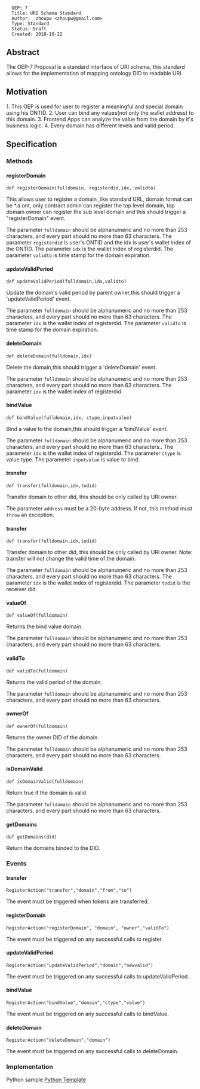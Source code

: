 <pre>
  OEP: 7
  Title: URI Schema Standard
  Author:  zhoupw <zhoupw@gmail.com>
  Type: Standard
  Status: Draft
  Created: 2018-10-22
</pre>

==Abstract==

The OEP-7 Proposal is a standard interface of URI schema,  this standard allows for the implementation of mapping ontology DID to readable URI.


==Motivation==

1.  This OEP is used for user to register a meaningful and special domain using his ONTID.
2.  User can bind any values(not only the wallet address) to this domain.
3.  Frontend Apps can analyze the value from the domain by it's business logic.
4.  Every domain has different levels and valid period.

==Specification==

===Methods===

====registerDomain====

<pre>
def registerDomain(fulldomain, registerdid,idx, validto)
</pre>
This allows user to register a domain ,like standard URL, domain format can be *.a.ont, only contract admin can register the top level domain, top domain owner can register the sub level domain and this should trigger a "registerDomain" event.

The parameter <code>fulldomain</code> should be alphanumeric and no more than 253 characters, and every part should no more than 63 characters.
The parameter <code>registerdid</code> is user's ONTID and the idx is user's wallet index of the ONTID.
The parameter <code>idx</code> is the wallet index of registerdid.
The parameter <code>validto</code> is time stamp for the domain expiration.


====updateValidPeriod====

<pre>
def updateValidPeriod(fulldomain,idx,validto)
</pre>
Update the domain's valid period by parent owner,this should trigger a 'updateValidPeriod' event.

The parameter <code>fulldomain</code> should be alphanumeric and no more than 253 characters, and every part should no more than 63 characters.
The parameter <code>idx</code> is the wallet index of registerdid.
The parameter <code>validto</code> is time stamp for the domain expiration.

====deleteDomain====

<pre>
def deleteDomain(fulldomain,idx)
</pre>

Delete the domain,this should trigger a 'deleteDomain' event.

The parameter <code>fulldomain</code> should be alphanumeric and no more than 253 characters, and every part should no more than 63 characters.
The parameter <code>idx</code> is the wallet index of registerdid.

====bindValue====

<pre>
def bindValue(fulldomain,idx, ctype,inputvalue)
</pre>

Bind a value to the domain,this should trigger a 'bindValue' event.

The parameter <code>fulldomain</code> should be alphanumeric and no more than 253 characters, and every part should no more than 63 characters..
The parameter <code>idx</code> is the wallet index of registerdid.
The parameter <code>ctype</code> is value type.
The parameter <code>inputvalue</code> is value to bind.

====transfer====

<pre>
def transfer(fulldomain,idx,todid)
</pre>

Transfer domain to other did, this should be only called by URI owner. 

The parameter <code>address</code> must be a 20-byte address. If not, this method must <code>throw</code> an exception.

====transfer====

<pre>
def transfer(fulldomain,idx,todid)
</pre>
Transfer domain to other did, this should be only called by URI owner. 
Note: transfer will not change the valid time of the domain.

The parameter <code>fulldomain</code> should be alphanumeric and no more than 253 characters, and every part should no more than 63 characters.
The parameter <code>idx</code> is the wallet index of registerdid.
The parameter <code>todid</code> is the receiver did.

====valueOf====

<pre>
def valueOf(fulldomain)
</pre>

Returns the bind value domain.

The parameter <code>fulldomain</code> should be alphanumeric and no more than 253 characters, and every part should no more than 63 characters.

====validTo====

<pre>
def validTo(fulldomain)
</pre>

Returns the valid period of the domain.

The parameter <code>fulldomain</code> should be alphanumeric and no more than 253 characters, and every part should no more than 63 characters.

====ownerOf====

<pre>
def ownerOf(fulldomain)
</pre>

Returns the owner DID of the domain.

The parameter <code>fulldomain</code> should be alphanumeric and no more than 253 characters, and every part should no more than 63 characters.

====isDomainValid====

<pre>
def isDomainValid(fulldomain)
</pre>

Return true if the domain is valid.

The parameter <code>fulldomain</code> should be alphanumeric and no more than 253 characters, and every part should no more than 63 characters.

====getDomains====

<pre>
def getDomains(did)
</pre>

Return the domains binded to the DID.



===Events===

====transfer====

<pre>
RegisterAction("transfer","domain","from","to")
</pre>

The event must be triggered when tokens are transferred.

====registerDomain====

<pre>
RegisterAction("registerDomain", "domain", "owner","validTo")
</pre>

The event must be triggered on any successful calls to register.

====updateValidPeriod====

<pre>
RegisterAction("updateValidPeriod","domain","newvalid")
</pre>

The event must be triggered on any successful calls to updateValidPeriod.

====bindValue====

<pre>
RegisterAction("bindValue","domain","ctype","value")
</pre>

The event must be triggered on any successful calls to bindValue.

====deleteDomain====

<pre>
RegisterAction("deleteDomain","domain")
</pre>

The event must be triggered on any successful calls to deleteDomain.



===Implementation===
Python sample [[../resource/OEP-7/oep7.py | Python Template]]
